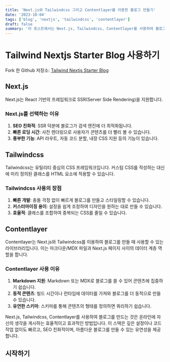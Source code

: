 ```yaml
---
title: 'Next.js와 Tailwindcss 그리고 Contentlayer를 이용한 블로그 만들기'
date: '2023-10-04'
tags: ['blog', 'nextjs', 'tailwindcss', 'contentlayer']
draft: false
summary: '이 포스트에서는 Next.js, Tailwindcss, Contentlayer를 사용하여 블로그를 만드는 방법을 안내합니다. 이 스택은 블로깅에 있어 효율적이고 원활한 경험을 제공합니다.'
---
```


# Tailwind Nextjs Starter Blog 사용하기

Fork 한 Github 저장소: [Tailwind Nextjs Starter Blog](https://github.com/timlrx/tailwind-nextjs-starter-blog)

## Next.js

Next.js는 React 기반의 프레임워크로 SSR(Server Side Rendering)을 지원합니다.

### Next.js를 선택하는 이유

1. **SEO 친화적**: SSR 덕분에 블로그가 검색 엔진에 더 최적화됩니다.
2. **빠른 로딩 시간**: 사전 렌더링으로 사용자가 콘텐츠를 더 빨리 볼 수 있습니다.
3. **풍부한 기능**: API 라우트, 자동 코드 분할, 내장 CSS 지원 등의 기능이 있습니다.

## Tailwindcss

Tailwindcss는 유틸리티 중심의 CSS 프레임워크입니다. 커스텀 CSS를 작성하는 대신에 미리 정의된 클래스를 HTML 요소에 적용할 수 있습니다.

### Tailwindcss 사용의 장점

1. **빠른 개발**: 충돌 걱정 없이 빠르게 블로그를 만들고 스타일링할 수 있습니다.
2. **커스터마이징 용이**: 설정을 쉽게 조정하여 디자인을 원하는 대로 만들 수 있습니다.
3. **효율적**: 클래스를 조합하여 중복되는 CSS를 줄일 수 있습니다.

## Contentlayer

Contentlayer는 Next.js와 Tailwindcss를 이용하여 블로그를 만들 때 사용할 수 있는 라이브러리입니다. 이는 마크다운/MDX 파일과 Next.js 페이지 사이의 데이터 계층 역할을 합니다.

### Contentlayer 사용 이유

1. **Markdown 지원**: Markdown 또는 MDX로 블로그를 쓸 수 있어 콘텐츠에 집중하기 쉽습니다.
2. **동적 콘텐츠**: 빌드 시간이나 런타임에 데이터를 가져와 블로그를 더 동적으로 만들 수 있습니다.
3. **유연한 스키마**: 스키마를 통해 콘텐츠의 형태를 정의하면 쿼리하기 쉽습니다.

Next.js, Tailwindcss, Contentlayer를 사용하여 블로그를 만드는 것은 온라인에 자신의 생각을 게시하는 효율적이고 효과적인 방법입니다. 이 스택은 깊은 설정이나 코드 작업 없이도 빠르고, SEO 친화적이며, 아름다운 블로그를 만들 수 있는 유연성을 제공합니다.

## 시작하기
